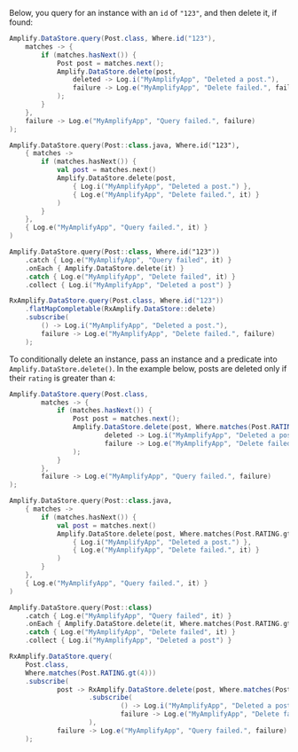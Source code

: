 Below, you query for an instance with an `id` of `"123"`, and then delete it, if found:

<BlockSwitcher>
<Block name="Java">

```java
Amplify.DataStore.query(Post.class, Where.id("123"),
    matches -> {
        if (matches.hasNext()) {
            Post post = matches.next();
            Amplify.DataStore.delete(post,
                deleted -> Log.i("MyAmplifyApp", "Deleted a post."),
                failure -> Log.e("MyAmplifyApp", "Delete failed.", failure)
            );
        }
    },
    failure -> Log.e("MyAmplifyApp", "Query failed.", failure)
);
```

</Block>
<Block name="Kotlin - Callbacks">

```kotlin
Amplify.DataStore.query(Post::class.java, Where.id("123"),
    { matches ->
        if (matches.hasNext()) {
            val post = matches.next()
            Amplify.DataStore.delete(post,
                { Log.i("MyAmplifyApp", "Deleted a post.") },
                { Log.e("MyAmplifyApp", "Delete failed.", it) }
            )
        }
    },
    { Log.e("MyAmplifyApp", "Query failed.", it) }
)
```

</Block>
<Block name="Kotlin - Coroutines (Beta)">

```kotlin
Amplify.DataStore.query(Post::class, Where.id("123"))
    .catch { Log.e("MyAmplifyApp", "Query failed", it) }
    .onEach { Amplify.DataStore.delete(it) }
    .catch { Log.e("MyAmplifyApp", "Delete failed", it) }
    .collect { Log.i("MyAmplifyApp", "Deleted a post") }
```

</Block>
<Block name="RxJava">

```java
RxAmplify.DataStore.query(Post.class, Where.id("123"))
    .flatMapCompletable(RxAmplify.DataStore::delete)
    .subscribe(
        () -> Log.i("MyAmplifyApp", "Deleted a post."),
        failure -> Log.e("MyAmplifyApp", "Delete failed.", failure)
    );
```

</Block>
</BlockSwitcher>

To conditionally delete an instance, pass an instance and a predicate into `Amplify.DataStore.delete()`.
In the example below, posts are deleted only if their `rating` is greater than `4`:

<BlockSwitcher>
<Block name="Java">

```java
Amplify.DataStore.query(Post.class,
        matches -> {
            if (matches.hasNext()) {
                Post post = matches.next();
                Amplify.DataStore.delete(post, Where.matches(Post.RATING.gt(4)).getQueryPredicate(),
                        deleted -> Log.i("MyAmplifyApp", "Deleted a post."),
                        failure -> Log.e("MyAmplifyApp", "Delete failed.", failure)
                );
            }
        },
        failure -> Log.e("MyAmplifyApp", "Query failed.", failure)
);
```

</Block>
<Block name="Kotlin - Callbacks">

```kotlin
Amplify.DataStore.query(Post::class.java,
    { matches ->
        if (matches.hasNext()) {
            val post = matches.next()
            Amplify.DataStore.delete(post, Where.matches(Post.RATING.gt(4)).queryPredicate,
                { Log.i("MyAmplifyApp", "Deleted a post.") },
                { Log.e("MyAmplifyApp", "Delete failed.", it) }
            )
        }
    },
    { Log.e("MyAmplifyApp", "Query failed.", it) }
)
```

</Block>
<Block name="Kotlin - Coroutines (Beta)">

```kotlin
Amplify.DataStore.query(Post::class)
    .catch { Log.e("MyAmplifyApp", "Query failed", it) }
    .onEach { Amplify.DataStore.delete(it, Where.matches(Post.RATING.gt(4)).queryPredicate) }
    .catch { Log.e("MyAmplifyApp", "Delete failed", it) }
    .collect { Log.i("MyAmplifyApp", "Deleted a post") }
```

</Block>
<Block name="RxJava">

```java
RxAmplify.DataStore.query(
    Post.class,
    Where.matches(Post.RATING.gt(4)))
    .subscribe(
            post -> RxAmplify.DataStore.delete(post, Where.matches(Post.RATING.gt(4)).getQueryPredicate())
                    .subscribe(
                            () -> Log.i("MyAmplifyApp", "Deleted a post."),
                            failure -> Log.e("MyAmplifyApp", "Delete failed.", failure)
                    ),
            failure -> Log.e("MyAmplifyApp", "Query failed.", failure)
    );
```

</Block>
</BlockSwitcher>
